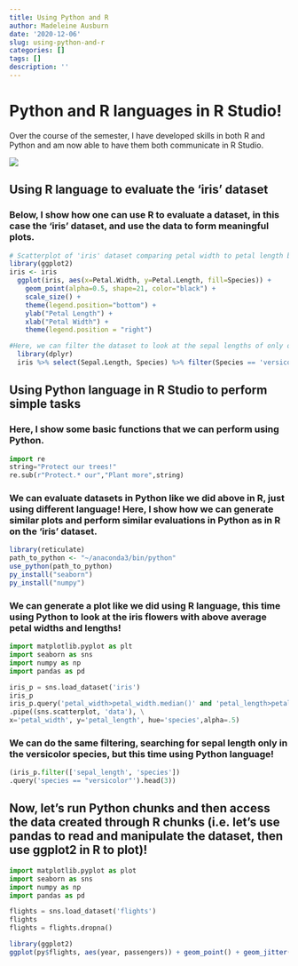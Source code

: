 ```yaml
---
title: Using Python and R
author: Madeleine Ausburn
date: '2020-12-06'
slug: using-python-and-r
categories: []
tags: []
description: ''
---
```



# Python and R languages in R Studio!
Over the course of the semester, I have developed skills in both R and Python and am now able to have them both communicate in R Studio.


![](/content/post/2020-12-06-using-python-and-r/index_files/tree.jpg)

## Using R language to evaluate the 'iris' dataset
### Below, I show how one can use R to evaluate a dataset, in this case the 'iris' dataset, and use the data to form meaningful plots. 
```r
# Scatterplot of 'iris' dataset comparing petal width to petal length by species
library(ggplot2)
iris <- iris
  ggplot(iris, aes(x=Petal.Width, y=Petal.Length, fill=Species)) +
    geom_point(alpha=0.5, shape=21, color="black") +
    scale_size() +
    theme(legend.position="bottom") +
    ylab("Petal Length") +
    xlab("Petal Width") +
    theme(legend.position = "right")

#Here, we can filter the dataset to look at the sepal lengths of only one species using R and 'dplyr' functions
  library(dplyr)
  iris %>% select(Sepal.Length, Species) %>% filter(Species == 'versicolor') %>% head(3)
```


## Using Python language in R Studio to perform simple tasks

### Here, I show some basic functions that we can perform using Python.
```python
import re
string="Protect our trees!"
re.sub(r"Protect.* our","Plant more",string)
```


### We can evaluate datasets in Python like we did above in R, just using different language! Here, I show how we can generate similar plots and perform similar evaluations in Python as in R on the 'iris' dataset.
```r
library(reticulate)
path_to_python <- "~/anaconda3/bin/python"
use_python(path_to_python)
py_install("seaborn")
py_install("numpy")
```

### We can generate a plot like we did using R language, this time using Python to look at the iris flowers with above average petal widths and lengths!
```python
import matplotlib.pyplot as plt
import seaborn as sns
import numpy as np
import pandas as pd

iris_p = sns.load_dataset('iris')
iris_p
iris_p.query('petal_width>petal_width.median()' and 'petal_length>petal_length.median()') \
.pipe((sns.scatterplot, 'data'), \
x='petal_width', y='petal_length', hue='species',alpha=.5)
```

### We can do the same filtering, searching for sepal length only in the versicolor species, but this time using Python language!
```python
(iris_p.filter(['sepal_length', 'species'])
.query('species == "versicolor"').head(3))
```


## Now, let's run Python chunks and then access the data created through R chunks (i.e. let's use pandas to read and manipulate the dataset, then use ggplot2 in R to plot)!

```python
import matplotlib.pyplot as plot
import seaborn as sns
import numpy as np
import pandas as pd

flights = sns.load_dataset('flights')
flights
flights = flights.dropna()
```

```r
library(ggplot2)
ggplot(py$flights, aes(year, passengers)) + geom_point() + geom_jitter()
```

